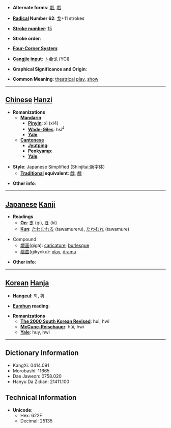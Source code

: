* '''Alternate forms''': [[戱]], [[戲]]

* '''[[Wiktionary:Chinese radical index| Radical]] Number 62''': [[Wiktionary:Chinese radical index 戈|戈]]+11 strokes

* '''[[Wiktionary:Chinese total strokes index|Stroke number]]''': [[Wiktionary:Chinese total strokes index 15|15]]

* '''Stroke order''': 

* '''[[Wiktionary:Chinese four corner index|Four-Corner System]]''': 

* '''[[Wiktionary:Chinese Cangjie index|Cangjie input]]''': [[卜]][[金]][[戈]] (YCI)

* '''Graphical Significance and Origin''': 

* '''Common Meaning''': [[theatrical]] [[play]], [[show]]

----

== [[Chinese]] [[Hanzi]] ==

* '''Romanizations'''
** '''[[Mandarin]]'''
*** '''[[Pinyin]]''': xì (xi4)
*** '''[[Wade-Giles]]''': hsi<sup>4</sup>
*** '''[[Yale]]''': 
** '''[[Cantonese]]'''
*** '''[[Jyutping]]''':
*** '''[[Penkyamp]]''': 
*** '''[[Yale]]''': 

* '''Style''': Japanese Simplified (Shinjitai;新字体)
** '''[[Traditional Chinese|Traditional]] equivalent''': [[戱]], [[戲]]

* '''Other info''': 

----

== [[Japanese]] [[Kanji]] ==

* '''Readings'''
** '''[[On]]''': [[ぎ]] (gi), [[き]] (ki)
** '''[[Kun]]''': [[たわむれる]] (tawamureru), [[たわむれ]] (tawamure)

* Compound
**[[戯画]](giga): [[caricature]], [[burlesque]]
**[[戯曲]](gikyoku): [[play]], [[drama]]

* '''Other info''':  

----

== [[Korean]] [[Hanja]] ==

* '''[[Hangeul]]''': 희, 휘

* '''[[Eumhun]] reading''': 

* '''Romanizations'''
** '''[[The 2000 South Korean Revised Romanization|The 2000 South Korean Revised]]''': hui, hwi
** '''[[McCune-Reischauer]]''': hŭi, hwi
** '''[[Yale]]''': huy, hwi

----

== Dictionary Information ==

* KangXi: 0414.091
* Morobashi: 11665
* Dae Jaweon: 0758.020
* Hanyu Da Zidian: 21411.100

== Technical Information ==

* '''Unicode''':
** Hex: 622F
** Decimal: 25135